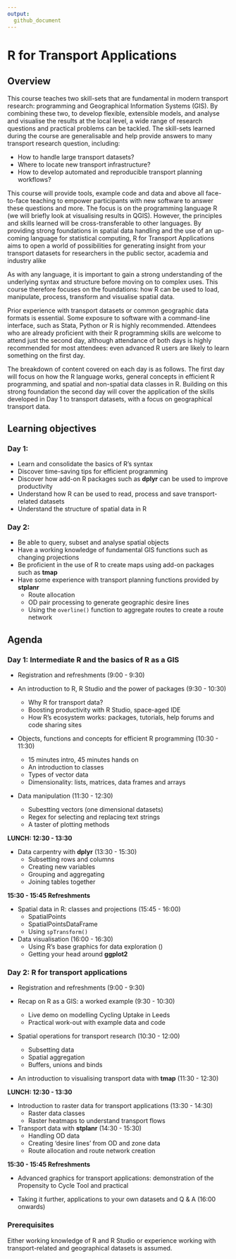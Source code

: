 ```yaml
---
output: 
  github_document 
---
```


# R for Transport Applications

## Overview

This course teaches two skill-sets that are fundamental in modern transport research: programming and Geographical Information Systems (GIS). By combining these two, to develop flexible, extensible models, and analyse and visualise the results at the local level, a wide range of research questions and practical problems can be tackled. The skill-sets learned during the course are generalisable and help provide answers to many transport research question, including:

- How to handle large transport datasets?
- Where to locate new transport infrastructure? 
- How to develop automated and reproducible transport planning workflows?

This course will provide tools, example code and data and above all face-to-face teaching to empower participants with new software to answer these questions and more. The focus is on the programming language R (we will briefly look at visualising results in QGIS). However, the principles and skills learned will be cross-transferable to other languages. By providing strong foundations in spatial data handling and the use of an up-coming language for statistical computing, R for Transport Applications aims to open a world of possibilities for generating insight from your transport datasets for researchers in the public sector, academia and industry alike

As with any language, it is important to gain a strong understanding
of the underlying syntax and structure before moving on to complex uses. 
This course therefore focuses on the foundations: how R can be used to load,
manipulate, process, transform and visualise spatial data.

Prior experience with transport datasets or common geographic data formats is essential.
Some exposure to software with a command-line interface, such as Stata, Python or R is highly recommended.
Attendees who are already proficient with their R programming skills are welcome to attend just the second day, although attendance of both days is highly recommended for most attendees: even advanced R users are likely to learn something on the first day.

The breakdown of content covered on each day is as follows. The first day will focus on how the R language works, general concepts in efficient R programming, and spatial and non-spatial data classes in R. Building on this strong foundation the second day will cover the application of the skills developed in Day 1 to transport datasets, with a focus on geographical transport data.

## Learning objectives

### Day 1:

- Learn and consolidate the basics of R's syntax
- Discover time-saving tips for efficient programming
- Discover how add-on R packages such as **dplyr** can be used to improve productivity
- Understand how R can be used to read, process and save transport-related datasets
- Understand the structure of spatial data in R

### Day 2:

- Be able to query, subset and analyse spatial objects
- Have a working knowledge of fundamental GIS functions such as changing projections
- Be proficient in the use of R to create maps using add-on packages such as **tmap**
- Have some experience with transport planning functions provided by **stplanr**
    - Route allocation
    - OD pair processing to generate geographic desire lines
    - Using the `overline()` function to aggregate routes to create a route network
    
## Agenda

### Day 1: Intermediate R and the basics of R as a GIS

- Registration and refreshments (9:00 - 9:30)

- An introduction to R, R Studio and the power of packages (9:30 - 10:30)
    - Why R for transport data?
    - Boosting productivity with R Studio, space-aged IDE
    - How R's ecosystem works: packages, tutorials, help forums and code sharing sites

- Objects, functions and concepts for efficient R programming (10:30 - 11:30) 
    - 15 minutes intro, 45 minutes hands on
    - An introduction to classes
    - Types of vector data
    - Dimensionality: lists, matrices, data frames and arrays

- Data manipulation (11:30 - 12:30)
    - Subestting vectors (one dimensional datasets)
    - Regex for selecting and replacing text strings
    - A taster of plotting methods

**LUNCH: 12:30 - 13:30**

- Data carpentry with **dplyr** (13:30 - 15:30)
    - Subsetting rows and columns
    - Creating new variables
    - Grouping and aggregating
    - Joining tables together

**15:30 - 15:45 Refreshments**

- Spatial data in R: classes and projections (15:45 - 16:00)
    - SpatialPoints
    - SpatialPointsDataFrame
    - Using `spTransform()`

- Data visualisation (16:00 - 16:30)
    - Using R's base graphics for data exploration ()
    - Getting your head around **ggplot2**

### Day 2: R for transport applications

- Registration and refreshments (9:00 - 9:30)

- Recap on R as a GIS: a worked example (9:30 - 10:30) 
    - Live demo on modelling Cycling Uptake in Leeds
    - Practical work-out with example data and code 

- Spatial operations for transport research (10:30 - 12:00)
    - Subsetting data
    - Spatial aggregation
    - Buffers, unions and binds

- An introduction to visualising transport data with **tmap** (11:30 - 12:30)

**LUNCH: 12:30 - 13:30**

- Introduction to raster data for transport applications (13:30 - 14:30) 
    - Raster data classes
    - Raster heatmaps to understand transport flows

- Transport data with **stplanr** (14:30 - 15:30)
    - Handling OD data
    - Creating 'desire lines' from OD and zone data
    - Route allocation and route network creation


**15:30 - 15:45 Refreshments**

- Advanced graphics for transport applications: demonstration of the Propensity to Cycle Tool and practical

- Taking it further, applications to your own datasets and Q & A (16:00 onwards)

### Prerequisites

Either working knowledge of R and R Studio or experience working with transport-related and geographical datasets is assumed.

<!-- Background reading “A (very) short introduction to R”, Paul Torfs & Claudia Brauer -->
<!-- http://cran.r-project.org/doc/contrib/Torfs+Brauer-Short-R-Intro.pdf -->

<!-- ### Course home-page -->

<!-- For more information on the course, please see here: https://github.com/Robinlovelace/Creating-maps-in-R -->
